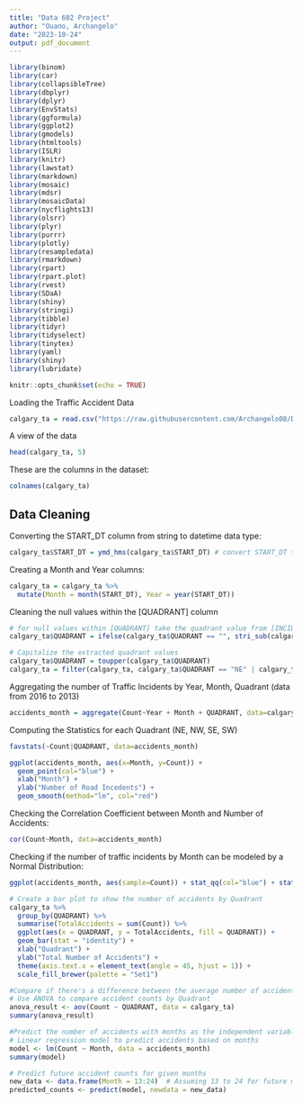 ---
title: "Data 602 Project"
author: "Ouano, Archangelo"
date: "2023-10-24"
output: pdf_document
---

```{r, include=FALSE}
library(binom)
library(car)
library(collapsibleTree)
library(dbplyr)
library(dplyr)
library(EnvStats)
library(ggformula)
library(ggplot2)
library(gmodels)
library(htmltools)
library(ISLR)
library(knitr)
library(lawstat)
library(markdown)
library(mosaic)
library(mdsr)
library(mosaicData)
library(nycflights13)
library(olsrr)
library(plyr)
library(purrr)
library(plotly)
library(resampledata)
library(rmarkdown)
library(rpart)
library(rpart.plot)
library(rvest)
library(SDaA)
library(shiny)
library(stringi)
library(tibble)
library(tidyr)
library(tidyselect)
library(tinytex)
library(yaml)
library(shiny)
library(lubridate)
```


```{r setup, include=FALSE}
knitr::opts_chunk$set(echo = TRUE)
```

Loading the Traffic Accident Data
```{r}
calgary_ta = read.csv("https://raw.githubusercontent.com/Archangelo08/Data-602-Project/main/Traffic_Incidents.csv")
```

A view of the data
```{r}
head(calgary_ta, 5)
```
These are the columns in the dataset:
```{r}
colnames(calgary_ta)
```

## Data Cleaning

Converting the START_DT column from string to datetime data type:
```{r}
calgary_ta$START_DT = ymd_hms(calgary_ta$START_DT) # convert START_DT to datetime data type
```

Creating a Month and Year columns:
```{r}
calgary_ta = calgary_ta %>%
  mutate(Month = month(START_DT), Year = year(START_DT))
```

Cleaning the null values within the [QUADRANT] column
```{r}
# for null values within [QUADRANT] take the quadrant value from [INCIDENT.INFO]
calgary_ta$QUADRANT = ifelse(calgary_ta$QUADRANT == "", stri_sub(calgary_ta$INCIDENT.INFO,-2), calgary_ta$QUADRANT)

# Capitalize the extracted quadrant values
calgary_ta$QUADRANT = toupper(calgary_ta$QUADRANT)
calgary_ta = filter(calgary_ta, calgary_ta$QUADRANT == "NE" | calgary_ta$QUADRANT == "NW" | calgary_ta$QUADRANT == "SE" | calgary_ta$QUADRANT == "SW")
```

Aggregating the number of Traffic Incidents by Year, Month, Quadrant (data from 2016 to 2013)
```{r}
accidents_month = aggregate(Count~Year + Month + QUADRANT, data=calgary_ta, FUN=sum)
```
Computing the Statistics for each Quadrant (NE, NW, SE, SW)
```{r}
favstats(~Count|QUADRANT, data=accidents_month)
```

```{r}
ggplot(accidents_month, aes(x=Month, y=Count)) +
  geom_point(col="blue") +
  xlab("Month") +
  ylab("Number of Road Incedents") +
  geom_smooth(method="lm", col="red")
```

Checking the Correlation Coefficient between Month and Number of Accidents:
```{r}
cor(Count~Month, data=accidents_month)
```

Checking if the number of traffic incidents by Month can be modeled by a Normal Distribution:
```{r}
ggplot(accidents_month, aes(sample=Count)) + stat_qq(col="blue") + stat_qqline(col="red")
```


```{r}
# Create a bar plot to show the number of accidents by Quadrant
calgary_ta %>%
  group_by(QUADRANT) %>%
  summarise(TotalAccidents = sum(Count)) %>%
  ggplot(aes(x = QUADRANT, y = TotalAccidents, fill = QUADRANT)) +
  geom_bar(stat = "identity") +
  xlab("Quadrant") +
  ylab("Total Number of Accidents") +
  theme(axis.text.x = element_text(angle = 45, hjust = 1)) +
  scale_fill_brewer(palette = "Set1")
```


```{r}
#Compare if there's a difference between the average number of accidents in Quadrant areas:
# Use ANOVA to compare accident counts by Quadrant
anova_result <- aov(Count ~ QUADRANT, data = calgary_ta)
summary(anova_result)
```

```{r}
#Predict the number of accidents with months as the independent variable
# Linear regression model to predict accidents based on months
model <- lm(Count ~ Month, data = accidents_month)
summary(model)

# Predict future accident counts for given months
new_data <- data.frame(Month = 13:24)  # Assuming 13 to 24 for future months
predicted_counts <- predict(model, newdata = new_data)
```
